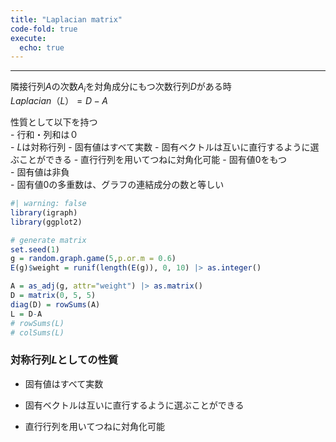 ```yaml
---
title: "Laplacian matrix"
code-fold: true
execute:
  echo: true
---
```


--- 
隣接行列$A$の次数$A_i$を対角成分にもつ次数行列$D$がある時  
$Laplacian（L） = D - A$  

性質として以下を持つ  
- 行和・列和は０  
- $L$は対称行列
    - 固有値はすべて実数
    - 固有ベクトルは互いに直行するように選ぶことができる
    - 直行行列を用いてつねに対角化可能
- 固有値0をもつ  
- 固有値は非負  
- 固有値0の多重数は、グラフの連結成分の数と等しい  

```r
#| warning: false
library(igraph)
library(ggplot2)

# generate matrix
set.seed(1)
g = random.graph.game(5,p.or.m = 0.6)
E(g)$weight = runif(length(E(g)), 0, 10) |> as.integer()

A = as_adj(g, attr="weight") |> as.matrix()
D = matrix(0, 5, 5)
diag(D) = rowSums(A)
L = D-A
# rowSums(L)
# colSums(L)
```

### 対称行列$L$としての性質
- 固有値はすべて実数  
  
- 固有ベクトルは互いに直行するように選ぶことができる  
  
- 直行行列を用いてつねに対角化可能
